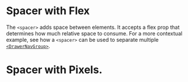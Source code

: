 
# Spacer with Flex

The `<spacer>` adds space between elements. It accepts a flex prop that determines how much relative space to consume.
For a more contextual example, see how a `<spacer>` can be used to separate multiple [`<DrawerNavGroup>`](/components/drawer/drawer-nav-group/examples).

<SpacerWithFlex />

# Spacer with Pixels.

<SpacerWithPixel />

